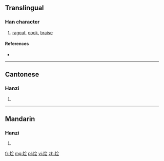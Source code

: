 {{also|燴}}
==Translingual==

===Han character===
{{Han char|rn=86|rad=火|as=06|sn=10|four=|canj=火人一戈 (FOMI)}}

# [[ragout]], [[cook]], [[braise]]

====References====
* {{Han ref|kx=0671.081|hdz=32200.120|uh=70E9|ud=28905}}

----

==Cantonese==

===Hanzi===
{{yue-hanzi|jyut=|y=wui6|tra=燴}}

# {{defn|lang=yue|sort=火06}}

----

==Mandarin==

===Hanzi===
{{cmn-hanzi|tra=燴|pin=[[huì]] ([[hui4]])|wg=hui<sup>4</sup>}}

# {{defn|lang=cmn|sort=火06}}

[[fr:烩]]
[[mg:烩]]
[[pl:烩]]
[[vi:烩]]
[[zh:烩]]
